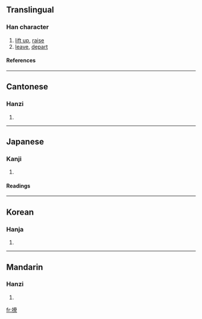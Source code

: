 ==Translingual==
===Han character===
{{Han char|rn=64|rad=手|as=12|sn=15|four=5409<sub>6</sub>|canj=手大金火 (QKCF)}}
# [[lift up]], [[raise]]
# [[leave]], [[depart]]
====References====
{{Han ref|kx=0456.070|dkj=12741|dj=0805.060|hdz=31955.020|uh=64A9|ud=25769|bh=BCBA|bd=48314}}

----
==Cantonese==
===Hanzi===
{{yue-hanzi|jyut=|y=liu1, liu4}}
# {{defn|Cantonese}}

----
==Japanese==
===Kanji===
{{ja-kanji|grade=|rs=手12}}
# {{defn|Japanese}} 
====Readings====
{{ja-readings|on=[[りょう]] (ryō), [[ろう]] (rō)|kun=[[おさめる]] (osameru), [[いどむ]] (idomu)}}

----
==Korean==
===Hanja===
{{ko-hanja|hangeul=료>요|eumhun=|rv=ryo>yo|mr=ryo>yo|y=lyo>yo}}
# {{defn|Korean}}

----
==Mandarin==
===Hanzi===
{{cmn-hanzi|pin=[[liáo]] (liao2)|wg=liao<sup>2</sup>}}
# {{defn|Mandarin}}

[[fr:撩]]